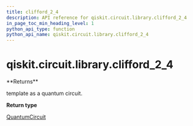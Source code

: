 ```yaml
---
title: clifford_2_4
description: API reference for qiskit.circuit.library.clifford_2_4
in_page_toc_min_heading_level: 1
python_api_type: function
python_api_name: qiskit.circuit.library.clifford_2_4
---
```


# qiskit.circuit.library.clifford\_2\_4

<Function id="qiskit.circuit.library.clifford_2_4" name="clifford_2_4" isDedicatedPage={true} github="https://github.com/qiskit/qiskit/tree/stable/0.17/qiskit/circuit/library/templates/clifford/clifford_2_4.py" signature="clifford_2_4()">
  **Returns**

  template as a quantum circuit.

  **Return type**

  [QuantumCircuit](qiskit.circuit.QuantumCircuit "qiskit.circuit.QuantumCircuit")
</Function>

